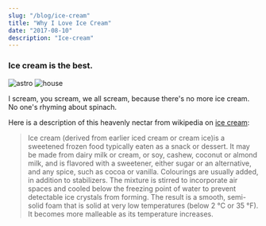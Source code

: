 ```yaml
---
slug: "/blog/ice-cream"
title: "Why I Love Ice Cream"
date: "2017-08-10"
description: "Ice-cream"
---
```


### Ice cream is the best.

![astro](../images/gatsby-astronaut.png)
![house](../images/person-2.jpg)

I scream, you scream, we all scream, because there's no more ice cream. No one's rhyming about spinach.

Here is a description of this heavenly nectar from wikipedia on [ice cream](https://en.wikipedia.org/wiki/Ice_cream):

> Ice cream (derived from earlier iced cream or cream ice)is
> a sweetened frozen food typically eaten as a snack or
> dessert. It may be made from dairy milk or cream, or soy,
> cashew, coconut or almond milk, and is flavored with a
> sweetener, either sugar or an alternative, and any spice,
> such as cocoa or vanilla. Colourings are usually added, in
> addition to stabilizers. The mixture is stirred to
> incorporate air spaces and cooled below the freezing point
> of water to prevent detectable ice crystals from forming.
> The result is a smooth, semi-solid foam that is solid at
> very low temperatures (below 2 °C or 35 °F). It becomes
> more malleable as its temperature increases.
